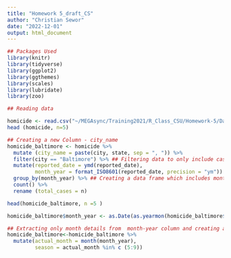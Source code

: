 ```yaml
---
title: "Homework 5_draft_CS"
author: "Christian Sewor"
date: "2022-12-01"
output: html_document
---
```


```r
## Packages Used
library(knitr)
library(tidyverse)
library(ggplot2)
library(ggthemes)
library(scales)
library(lubridate)
library(zoo)
```


```r
## Reading data

homicide <- read.csv("~/MEGAsync/Training2021/R_Class_CSU/Homework-5/Data/homicide-data.csv")
head (homicide, n=5)
```

```r

## Creating a new Column - city_name
homicide_baltimore <- homicide %>% 
  mutate (city_name = paste(city, state, sep = ", ")) %>% 
  filter(city == "Baltimore") %>% ## Filtering data to only include cases in Baltimore
  mutate(reported_date = ymd(reported_date),
         month_year = format_ISO8601(reported_date, precision = "ym")) %>% ##Reassigning column as date class and extracting month and year details into a new column
  group_by(month_year) %>% ## Creating a data frame which includes month and year details and case counts 
  count() %>% 
  rename (total_cases = n) 

head(homicide_baltimore, n =5 )

homicide_baltimore$month_year <- as.Date(as.yearmon(homicide_baltimore$month_year), frac = 1) ## Reassigning newly created month year column as a date class

## Extracting only month details from  month-year column and creating a new variable for season
homicide_baltimore<-homicide_baltimore %>% 
  mutate(actual_month = month(month_year),
         season = actual_month %in% c (5:9)) 

```